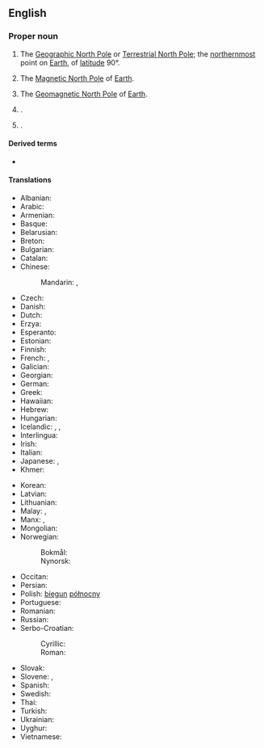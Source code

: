{{also|north pole|north-pole}}
==English==

===Proper noun===
{{wikipedia}}
{{en-proper noun|head=[[north|North]] [[pole|Pole]]}}

# {{lb|en|geography}} The [[Geographic North Pole]] or [[Terrestrial North Pole]]; the [[northernmost]] point on [[Earth]], of [[latitude]] 90°.
# {{lb|en|geography}} The [[Magnetic North Pole]] of [[Earth]].
# {{lb|en|geography}} The [[Geomagnetic North Pole]] of [[Earth]].
# {{place|en|city|s/Alaska}}.
# {{place|en|hamlet|s/New York}}.

====Derived terms====
* {{l|en|North Pole of inaccessibility}}

====Translations====
{{trans-top|northernmost point on Earth}}
* Albanian: {{t|sq|Poli i Veriut}}
* Arabic: {{t|ar|اَلْقُطْب اَلشَّمَالِيّ|m}}
* Armenian: {{t|hy|Հյուսիսային բևեռ}}
* Basque: {{t|eu|iparburua}}
* Belarusian: {{t|be|Паўночны полюс|m}}
* Breton: {{t|br|pennahel an Norzh|m}}
* Bulgarian: {{t|bg|Северен полюс|m}}
* Catalan: {{t|ca|pol Nord|m}}
* Chinese:
*: Mandarin: {{t+|cmn|北極|sc=Hani}}, {{t+|cmn|北极|tr=Běijí|sc=Hani}}
* Czech: {{t|cs|severní pól|m}}
* Danish: {{t|da|nordpolen|c}}
* Dutch: {{t+|nl|Noordpool|m}}
* Erzya: {{t|myv|пелеве почо}}
* Esperanto: {{t|eo|Norda poluso}}
* Estonian: {{t|et|põhjapoolus}}
* Finnish: {{t+|fi|pohjoisnapa}}
* French: {{t|fr|Pôle Nord|m}}, {{t+|fr|pôle Nord|m}}
* Galician: {{t|gl|Polo Norte|m}}
* Georgian: {{t|ka|ჩრდილოეთი პოლუსი}}
* German: {{t+|de|Nordpol|m}}
* Greek: {{t+|el|Βόρειος Πόλος|m}}
* Hawaiian: {{t|haw|Wēlau ʻĀkau}}
* Hebrew: {{t|he|הקוטב הצפוני|m|tr=hákotev hatzfoní}}
* Hungarian: {{t+|hu|Északi-sark}}
* Icelandic: {{t+|is|norðurheimskaut|n}}, {{t|is|norðurskaut|n}}, {{t+|is|norðurpóll|m}}
* Interlingua: {{t|ia|polo nord}}
* Irish: {{t|ga|Pol Thuaidh|m}}
* Italian: {{t|it|Polo nord}}
* Japanese: {{t+|ja|北極|tr=ほっきょく, hokkyoku|sc=Jpan}}, {{t+|ja|北極点|tr=ほっきょくてん, hokkyokuten}}
* Khmer: {{t-needed|km}}
{{trans-mid}}
* Korean: {{t|ko|북극점}}
* Latvian: {{t|lv|Ziemeļpols|m}}
* Lithuanian: {{t|lt|Šiaurės ašigalis|m}}
* Malay: {{t|ms|Kutub Syamali}}, {{t|ms|Kutub Utara}}
* Manx: {{t|gv|Ard y Twoaie|m}}, {{t|gv|ard ny twoaie|m}}
* Mongolian: {{t-needed|mn}}
* Norwegian:
*: Bokmål: {{t|nb|Nordpolen|m}}
*: Nynorsk: {{t|nn|Nordpolen|m}}
* Occitan: {{t|oc|pòl Nòrd}}
* Persian: {{t|fa|قطب شمال|tr=qotb šomâl}}
* Polish: [[biegun]] [[północny]] {{g|m}}
* Portuguese: {{t|pt|Polo Norte|m}}
* Romanian: {{t|ro|Polul Nord|m}}
* Russian: {{t+|ru|Се́верный по́люс|m}}
* Serbo-Croatian: 
*: Cyrillic: {{t|sh|Сјеверни пол|m}}
*: Roman: {{t|sh|Sjeverni pol|m}}
* Slovak: {{t|sk|severný pól|m}}
* Slovene: {{t|sl|Séverni tečáj|m}}, {{t|sl|Séverni pól|m}}
* Spanish: {{t|es|Polo Norte|m}}
* Swedish: {{t+|sv|nordpolen|c}}
* Thai: {{t|th|ขั้วโลกเหนือ|tr=kûua-lôok-nʉ̌ʉa}}
* Turkish: {{t+|tr|Kuzey Kutbu}}
* Ukrainian: {{t|uk|Північний по́люс|m}}
* Uyghur: {{t|ug|شىمالىي قۇتۇپ}}
* Vietnamese: {{t|vi|Bắc Cực }}
{{trans-bottom}}